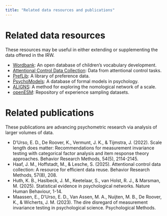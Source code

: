 ```yaml
---
title: "Related data resources and publications"
---
```


# Related data resources

These resources may be useful in either extending or supplementing the data offered in the IRW.

* [Wordbank](https://wordbank.stanford.edu/): An open database of children's vocabulary development.
* [Attentional Control Data Collection](https://www.uni-potsdam.de/en/psych-methods/research/attentional-control-data-collection): Data from attentional control tasks.
* [PrefLib](https://preflib.github.io/PrefLib-Jekyll/): A library of preference data.
* [PsychoModels](https://www.psychomodels.org/): A database of formal models in psychology.
* [ALIGNS](https://nomologicalnetwork.org/): A method for exploring the nomological network of a scale.
* [openESM](https://openesmdata.org/about/): Repository of experience sampling datasets.

# Related publications

These publications are advancing psychometric research via analysis of larger volumes of data.

* D’Urso, E. D., De Roover, K., Vermunt, J. K., & Tijmstra, J. (2022). Scale length does matter: Recommendations for measurement invariance testing with categorical factor analysis and item response theory approaches. Behavior Research Methods, 54(5), 2114-2145.
* Haaf, J. M., Hoffstadt, M., & Lesche, S. (2025). Attentional control data collection: A resource for efficient data reuse. Behavior Research Methods, 57(8), 208.
* Huth, K. B., Haslbeck, J. M., Keetelaar, S., van Holst, R. J., & Marsman, M. (2025). Statistical evidence in psychological networks. Nature Human Behaviour, 1-14.
* Maassen, E., D'Urso, E. D., Van Assen, M. A., Nuijten, M. B., De Roover, K., & Wicherts, J. M. (2023). The dire disregard of measurement invariance testing in psychological science. Psychological Methods.
